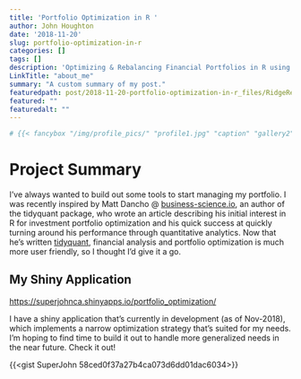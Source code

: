 ```yaml
---
title: 'Portfolio Optimization in R '
author: John Houghton
date: '2018-11-20'
slug: portfolio-optimization-in-r
categories: []
tags: []
description: 'Optimizing & Rebalancing Financial Portfolios in R using tidyquant & PerformanceAnalytics'
LinkTitle: "about_me"
summary: "A custom summary of my post."
featuredpath: post/2018-11-20-portfolio-optimization-in-r_files/RidgeRegression.png
featured: ""
featuredalt: ""
---
```



```r
# {{< fancybox "/img/profile_pics/" "profile1.jpg" "caption" "gallery2" >}}
```

# Project Summary
I've always wanted to build out some tools to start managing my portfolio. I was recently inspired by Matt Dancho @ [business-science.io](https://business-science.io), an author of the tidyquant package, who wrote an article describing his initial interest in R for investment portfolio optimization and his quick success at quickly turning around his performance through quantitative analytics. Now that he's written [tidyquant](https://business-science.github.io/tidyquant/), financial analysis and portfolio optimization is much more user friendly, so I thought I'd give it a go. 

## My Shiny Application
[https://superjohnca.shinyapps.io/portfolio_optimization/](https://superjohnca.shinyapps.io/portfolio_optimization/)

I have a shiny application that's currently in development (as of Nov-2018), which implements a narrow optimization strategy that's suited for my needs. I'm hoping to find time to build it out to handle more generalized needs in the near future. Check it out! 

{{<gist SuperJohn 58ced0f37a27b4ca073d6dd01dac6034>}}
